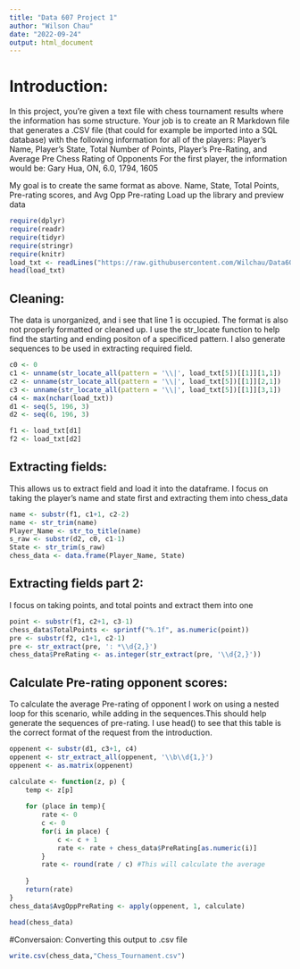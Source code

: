```yaml
---
title: "Data 607 Project 1"
author: "Wilson Chau"
date: "2022-09-24"
output: html_document
---
```

# Introduction:
In this project, you’re given a text file with chess tournament results where the information has some structure. Your job is to create an R Markdown file that generates a .CSV file (that could for example be imported into a SQL database) with the following information for all of the players:
Player’s Name, Player’s State, Total Number of Points, Player’s Pre-Rating, and Average Pre Chess Rating of Opponents
For the first player, the information would be:
Gary Hua, ON, 6.0, 1794, 1605

My goal is to create the same format as above. 
Name, State, Total Points, Pre-rating scores, and Avg Opp Pre-rating
Load up the library and preview data
```r
require(dplyr)
require(readr)
require(tidyr)
require(stringr)
require(knitr)
load_txt <- readLines("https://raw.githubusercontent.com/Wilchau/Data607Project1/main/tournamentinfo.txt")
head(load_txt)
```
## Cleaning:
The data is unorganized, and i see that line 1 is occupied. The format is also not properly formatted or cleaned up. I use the str_locate function to help find the starting and ending positon of a specificed pattern. I also generate sequences to be used in extracting required field.

```r
c0 <- 0
c1 <- unname(str_locate_all(pattern = '\\|', load_txt[5])[[1]][1,1])
c2 <- unname(str_locate_all(pattern = '\\|', load_txt[5])[[1]][2,1])
c3 <- unname(str_locate_all(pattern = '\\|', load_txt[5])[[1]][3,1])
c4 <- max(nchar(load_txt))
d1 <- seq(5, 196, 3) 
d2 <- seq(6, 196, 3)   

f1 <- load_txt[d1] 
f2 <- load_txt[d2]     
```
## Extracting fields:
This allows us to extract field and load it into the dataframe.
I focus on taking the player's name and state first and extracting them into chess_data
```r
name <- substr(f1, c1+1, c2-2)
name <- str_trim(name)
Player_Name <- str_to_title(name) 
s_raw <- substr(d2, c0, c1-1)
State <- str_trim(s_raw)
chess_data <- data.frame(Player_Name, State)
```
## Extracting fields part 2:
I focus on taking points, and total points and extract them into one
```r
point <- substr(f1, c2+1, c3-1)        
chess_data$TotalPoints <- sprintf("%.1f", as.numeric(point))
pre <- substr(f2, c1+1, c2-1)
pre <- str_extract(pre, ': *\\d{2,}')    
chess_data$PreRating <- as.integer(str_extract(pre, '\\d{2,}'))
```
## Calculate Pre-rating opponent scores:
To calculate the average Pre-rating of opponent 
I work on using a nested loop for this scenario, while adding in the sequences.This should help generate the sequences of pre-rating.
I use head() to see that this table is the correct format of the request from the introduction.
 
```r
oppenent <- substr(d1, c3+1, c4)
oppenent <- str_extract_all(oppenent, '\\b\\d{1,}')
oppenent <- as.matrix(oppenent)

calculate <- function(z, p) {
    temp <- z[p]
    
    for (place in temp){
        rate <- 0
        c <- 0
        for(i in place) {
            c <- c + 1
            rate <- rate + chess_data$PreRating[as.numeric(i)]
        }
        rate <- round(rate / c) #This will calculate the average
        
    }
    return(rate)
}
chess_data$AvgOppPreRating <- apply(oppenent, 1, calculate)

head(chess_data) 
```
#Conversaion:
Converting this output to .csv file
```r
write.csv(chess_data,"Chess_Tournament.csv")
```